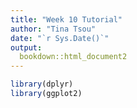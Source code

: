 ```yaml
---
title: "Week 10 Tutorial"
author: "Tina Tsou"
date: "`r Sys.Date()`"
output: 
  bookdown::html_document2
---
```


```r
library(dplyr)
library(ggplot2)
```
